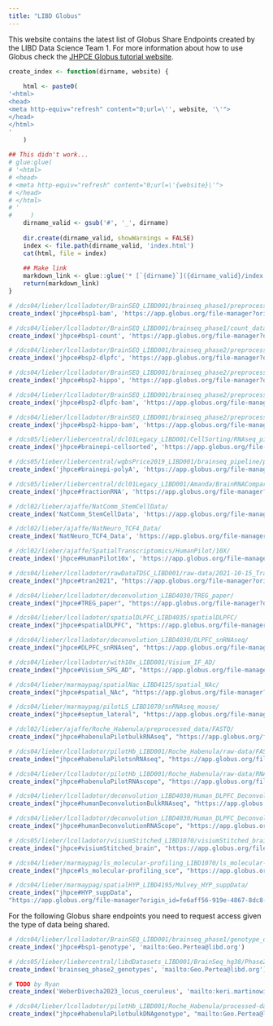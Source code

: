 ```yaml
---
title: "LIBD Globus"
---
```


This website contains the latest list of Globus Share Endpoints created by the LIBD Data Science Team 1. For more information about how to use Globus check the [JHPCE Globus tutorial website](https://jhpce.jhu.edu/knowledge-base/using-globus-to-transfer-files/).

```r
create_index <- function(dirname, website) {
    
    html <- paste0(
'<html>
<head>
<meta http-equiv="refresh" content="0;url=\'', website, '\'">
</head>
</html>
'       
    )
        
## This didn't work...      
# glue:glue(
# '<html>
# <head>
# <meta http-equiv="refresh" content="0;url=\'{website}\'">
# </head>
# </html>
# '
#     )
    dirname_valid <- gsub('#', '_', dirname)
    
    dir.create(dirname_valid, showWarnings = FALSE)
    index <- file.path(dirname_valid, 'index.html')
    cat(html, file = index)
    
    ## Make link
    markdown_link <- glue::glue('* [`{dirname}`]({dirname_valid}/index.html)')
    return(markdown_link)
}
```

```r
# /dcs04/lieber/lcolladotor/BrainSEQ_LIBD001/brainseq_phase1/preprocessed_data/HISAT2_out/
create_index('jhpce#bsp1-bam', 'https://app.globus.org/file-manager?origin_id=cf265d46-7f25-4fcb-94e3-87fd0f0925af&origin_path=%2F')

# /dcs04/lieber/lcolladotor/BrainSEQ_LIBD001/brainseq_phase1/count_data/
create_index('jhpce#bsp1-count', 'https://app.globus.org/file-manager?origin_id=02043523-1853-41b4-8bd8-b13d36f8eca7&origin_path=%2F')

# /dcs04/lieber/lcolladotor/BrainSEQ_LIBD001/brainseq_phase2/preprocessed_data/DLPFC_RiboZero/brainseq/dlpfc/merged_fastq/
create_index('jhpce#bsp2-dlpfc', 'https://app.globus.org/file-manager?origin_id=daf68420-f9de-42dd-a81b-3840fa43149d&origin_path=%2F')

# /dcs04/lieber/lcolladotor/BrainSEQ_LIBD001/brainseq_phase2/preprocessed_data/Hippo_RiboZero/brainseq/hippo/merged_fastq/
create_index('jhpce#bsp2-hippo', 'https://app.globus.org/file-manager?origin_id=83d37357-274b-4cd5-bb2a-5dbd2be655c8&origin_path=%2F')

# /dcs04/lieber/lcolladotor/BrainSEQ_LIBD001/brainseq_phase2/preprocessed_data/DLPFC_RiboZero/HISAT2_out/
create_index('jhpce#bsp2-dlpfc-bam', 'https://app.globus.org/file-manager?origin_id=836aeb49-f31c-45a9-b9ad-9fa860343ded&origin_path=%2F')

# /dcs04/lieber/lcolladotor/BrainSEQ_LIBD001/brainseq_phase2/preprocessed_data/Hippo_RiboZero/HISAT2_out/
create_index('jhpce#bsp2-hippo-bam', 'https://app.globus.org/file-manager?origin_id=a89e235c-dca1-4ef9-b1b8-62b68b71c9a4&origin_path=%2F')

# /dcs05/lieber/liebercentral/dcl01Legacy_LIBD001/CellSorting/RNAseq_pipeline
create_index('jhpce#brainepi-cellsorted', 'https://app.globus.org/file-manager?origin_id=27aadd84-bb80-42a0-a2cf-b07869cf6a36&origin_path=%2F')

# /dcs05/lieber/liebercentral/wgbsPrice2019_LIBD001/brainseq_pipeline/polyA_unstranded/
create_index('jhpce#brainepi-polyA', 'https://app.globus.org/file-manager?origin_id=16ce0787-5060-4ea6-8633-992e8314ca0b&origin_path=%2F')

# /dcs05/lieber/liebercentral/dcl01Legacy_LIBD001/Amanda/BrainRNACompartments/not_in_paper/NucVsCyt/pipeline_output/
create_index('jhpce#fractionRNA', 'https://app.globus.org/file-manager?origin_id=1bdade42-09f3-40eb-bd64-6779996084cb&origin_path=%2F')

# /dcl02/lieber/ajaffe/NatComm_StemCellData/
create_index('NatComm_StemCellData', 'https://app.globus.org/file-manager?origin_id=9e88f070-dc21-4c59-b5a9-3c40dad852d0&origin_path=%2F')

# /dcl02/lieber/ajaffe/NatNeuro_TCF4_Data/
create_index('NatNeuro_TCF4_Data', 'https://app.globus.org/file-manager?origin_id=a79ed5e2-0bdc-11ea-be9b-02fcc9cdd752&origin_path=%2F')

# /dcl02/lieber/ajaffe/SpatialTranscriptomics/HumanPilot/10X/
create_index('jhpce#HumanPilot10x', 'https://app.globus.org/file-manager?origin_id=ae756c8c-c211-11ea-8f24-0a21f750d19b&origin_path=%2F')

# /dcs04/lieber/lcolladotor/rawDataTDSC_LIBD001/raw-data/2021-10-15_Tran2021_published
create_index("jhpce#tran2021", "https://app.globus.org/file-manager?origin_id=74570c7d-98ff-4e10-ba5b-c735d209cf96&origin_path=%2F")

# /dcs04/lieber/lcolladotor/deconvolution_LIBD4030/TREG_paper/
create_index("jhpce#TREG_paper", "https://app.globus.org/file-manager?origin_id=9884e5b8-aae9-11ec-bade-cd8db799a66a&origin_path=%2F")

# /dcs04/lieber/lcolladotor/spatialDLPFC_LIBD4035/spatialDLPFC/
create_index("jhpce#spatialDLPFC", "https://app.globus.org/file-manager?origin_id=6cd81564-ed47-11ec-8358-cd84b862b754&origin_path=%2F")

# /dcs04/lieber/lcolladotor/deconvolution_LIBD4030/DLPFC_snRNAseq/
create_index("jhpce#DLPFC_snRNAseq", "https://app.globus.org/file-manager?origin_id=6f9322c4-5eaf-11ed-b0b5-bfe7e7197080&origin_path=%2F")

# /dcs04/lieber/lcolladotor/with10x_LIBD001/Visium_IF_AD/
create_index("jhpce#Visium_SPG_AD", "https://app.globus.org/file-manager?origin_id=03252306-c509-11ed-961f-4b6fcc022e5a&path=%2F")

# /dcs04/lieber/marmaypag/spatialNac_LIBD4125/spatial_NAc/
create_index("jhpce#spatial_NAc", "https://app.globus.org/file-manager?origin_id=b8faf5f2-d319-11ed-8ebb-fdf94a47aaa3&path=%2F")

# /dcs04/lieber/marmaypag/pilotLS_LIBD1070/snRNAseq_mouse/
create_index("jhpce#septum_lateral", "https://app.globus.org/file-manager?origin_id=4a246882-1209-11ee-bdd3-a3018385fcef&path=%2F")

# /dcl02/lieber/ajaffe/Roche_Habenula/preprocessed_data/FASTQ/
create_index("jhpce#habenulaPilotbulkRNAseq", "https://app.globus.org/file-manager?origin_id=4624b994-6b7a-4a70-b504-1615411a74e5&origin_path=%2F")

# /dcs04/lieber/lcolladotor/pilotHb_LIBD001/Roche_Habenula/raw-data/FASTQ_snRNAseq/
create_index("jhpce#habenulaPilotsnRNAseq", "https://app.globus.org/file-manager?origin_id=3727999a-15bd-41ca-bf79-8a7602dd0ffa&origin_path=%2F")

# /dcs04/lieber/lcolladotor/pilotHb_LIBD001/Roche_Habenula/raw-data/RNAscope_images/
create_index("jhpce#habenulaPilotRNAscope", "https://app.globus.org/file-manager?origin_id=efc055d5-7686-4957-814c-89e1392d4f42&origin_path=%2F")

# /dcs04/lieber/lcolladotor/deconvolution_LIBD4030/Human_DLPFC_Deconvolution/raw-data/bulkRNA/
create_index("jhpce#humanDeconvolutionBulkRNAseq", "https://app.globus.org/file-manager?origin_id=17ea5635-440c-4d4d-9b20-092463b1bdc4&origin_path=%2F")

# /dcs04/lieber/lcolladotor/deconvolution_LIBD4030/Human_DLPFC_Deconvolution/raw-data/RNAscope_images/
create_index("jhpce#humanDeconvolutionRNAScope", "https://app.globus.org/file-manager?origin_id=211e02e0-1fe4-4f48-8e43-371d3fbdf5da&origin_path=%2F")

# /dcs05/lieber/lcolladotor/visiumStitched_LIBD1070/visiumStitched_brain
create_index("jhpce#visiumStitched_brain", "https://app.globus.org/file-manager?origin_id=ed98ea3b-1f5b-4ef9-ba0d-9351abcc05e7&origin_path=%2F")

# /dcs04/lieber/marmaypag/ls_molecular-profiling_LIBD1070/ls_molecular-profiling/processed-data/globus/
create_index("jhpce#ls_molecular-profiling_sce", "https://app.globus.org/file-manager?origin_id=4a94e057-0063-491f-b735-6fc06a136f9e&origin_path=%2F")

# /dcs04/lieber/marmaypag/spatialHYP_LIBD4195/Mulvey_HYP_suppData/
create_index("jhpce#HYP_suppData", 
"https://app.globus.org/file-manager?origin_id=fe6aff56-919e-4867-8dc8-0b14523c87bb&origin_path=%2F")
```

For the following Globus share endpoints you need to request access given the type of data being shared.

```r
# /dcs04/lieber/lcolladotor/BrainSEQ_LIBD001/brainseq_phase1/genotype_data/
create_index('jhpce#bsp1-genotype', 'mailto:Geo.Pertea@libd.org')

# /dcs05/lieber/liebercentral/libdDatasets_LIBD001/BrainSeq_hg38/Phase2/Genotype/
create_index('brainseq_phase2_genotypes', 'mailto:Geo.Pertea@libd.org')

# TODO by Ryan
create_index('WeberDivecha2023_locus_coeruleus', 'mailto:keri.martinowich@libd.org')

# /dcs04/lieber/lcolladotor/pilotHb_LIBD001/Roche_Habenula/processed-data/08_bulk_snpPC/
create_index("jhpce#habenulaPilotbulkDNAgenotype", "mailto:Geo.Pertea@libd.org")
```
